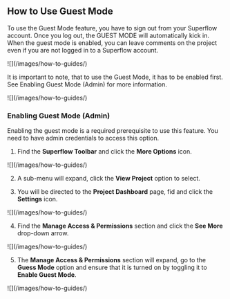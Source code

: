 ## How to Use Guest Mode

To use the Guest Mode feature, you have to sign out from your Superflow account. Once you log out, the GUEST MODE will automatically kick in. When the guest mode is enabled, you can leave comments on the project even if you are not logged in to a Superflow account.

<Frame>
![](/images/how-to-guides/)
</Frame>

It is important to note, that to use the Guest Mode, it has to be enabled first. See Enabling Guest Mode (Admin) for more information.

<Frame>
![](/images/how-to-guides/)
</Frame>

### Enabling Guest Mode (Admin)

Enabling the guest mode is a required prerequisite to use this feature. You need to have admin credentials to access this option.

1. Find the **Superflow Toolbar** and click the **More Options** icon.

<Frame>
![](/images/how-to-guides/)
</Frame>

2. A sub-menu will expand, click the **View Project** option to select.

3. You will be directed to the **Project Dashboard** page, fid and click the **Settings** icon.

<Frame>
![](/images/how-to-guides/)
</Frame>

4. Find the **Manage Access & Permissions** section and click the **See More** drop-down arrow.

<Frame>
![](/images/how-to-guides/)
</Frame>

5. The **Manage Access & Permissions** section will expand, go to the **Guess Mode** option and ensure that it is turned on by toggling it to **Enable Guest Mode**.

<Frame>
![](/images/how-to-guides/)
</Frame>


